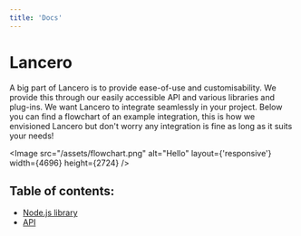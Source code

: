 ```yaml
---
title: 'Docs'
---
```


# Lancero

A big part of Lancero is to provide ease-of-use and customisability. We provide this through our easily accessible API and various libraries and plug-ins.
We want Lancero to integrate seamlessly in your project. Below you can find a flowchart of an example integration, this is how we envisioned Lancero but don't worry any integration is fine as long as it suits your needs!

<Image src="/assets/flowchart.png" alt="Hello" layout={'responsive'} width={4696} height={2724} />

## Table of contents:
- [Node.js library](/node)
- [API](/public-api)